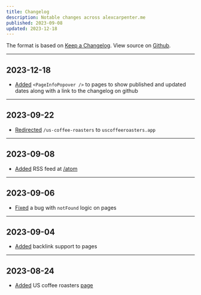 ```yaml
---
title: Changelog
description: Notable changes across alexcarpenter.me
published: 2023-09-08
updated: 2023-12-18
---
```


The format is based on [Keep a Changelog](https://keepachangelog.com/en/1.0.0/). View source on [Github](https://github.com/alexcarpenter/alexcarpenter.me).

---

## 2023-12-18

- [Added](https://github.com/alexcarpenter/alexcarpenter.me/commit/a3deba452ee231c33666d50a6fef38bcfac1692c) `<PageInfoPopover />` to pages to show published and updated dates along with a link to the changelog on github

---

## 2023-09-22

- [Redirected](https://github.com/alexcarpenter/alexcarpenter.me/commit/f22347487bd2d187b5aa79211242c03cb45fba4f) `/us-coffee-roasters` to `uscoffeeroasters.app`

---

## 2023-09-08

- [Added](https://github.com/alexcarpenter/alexcarpenter.me/commit/dbaef66bfb365b45a1439bb8c3b02708a37f007e) RSS feed at [/atom](https://alexcarpenter.me/atom)

---

## 2023-09-06

- [Fixed](https://github.com/alexcarpenter/alexcarpenter.me/commit/542e5a8b55d6c0206825cbd0e0c97a2fa7fa8e1b) a bug with `notFound` logic on pages

---

## 2023-09-04

- [Added](https://github.com/alexcarpenter/alexcarpenter.me/pull/125) backlink support to pages

---

## 2023-08-24

- [Added](https://github.com/alexcarpenter/alexcarpenter.me/commit/71a75130434f217f0268471c8ae8806196470477) US coffee roasters [page](/us-coffee-roasters)